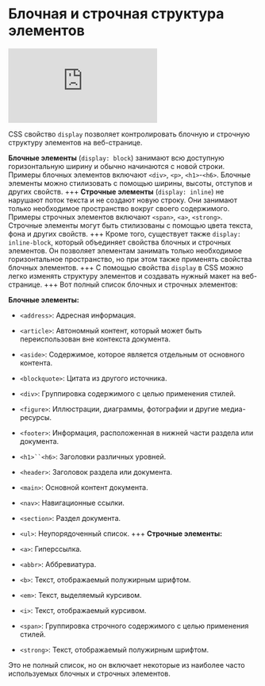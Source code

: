 # Блочная и строчная структура элементов

<div
  style={{
    position: "relative",
    paddingBottom: "56.25%",
    height: 0,
    marginBottom: 24,
    marginTop: 24,
  }}
>
  <iframe
    src="https://www.loom.com/embed/cdc48797e6b04e53bc19be515e54fe6a?sid=7c3e4271-9d82-4683-94d4-d4abd2066321"
    frameBorder="0"
    webkitAllowFullScreen
    mozallowfullscreen
    allowFullScreen
    style={{
      position: "absolute",
      top: 0,
      left: 0,
      width: "100%",
      height: "100%",
    }}
  ></iframe>
</div>

CSS свойство `display` позволяет контролировать блочную и строчную структуру элементов на веб-странице.

**Блочные элементы** (`display: block`) занимают всю доступную горизонтальную ширину и обычно начинаются с новой строки. Примеры блочных элементов включают `<div>`, `<p>`, `<h1>`-`<h6>`. Блочные элементы можно стилизовать с помощью ширины, высоты, отступов и других свойств.
+++
**Строчные элементы** (`display: inline`) не нарушают поток текста и не создают новую строку. Они занимают только необходимое пространство вокруг своего содержимого. Примеры строчных элементов включают `<span>`, `<a>`, `<strong>`. Строчные элементы могут быть стилизованы с помощью цвета текста, фона и других свойств.
+++
Кроме того, существует также `display: inline-block`, который объединяет свойства блочных и строчных элементов. Он позволяет элементам занимать только необходимое горизонтальное пространство, но при этом также применять свойства блочных элементов.
+++
С помощью свойства `display` в CSS можно легко изменять структуру элементов и создавать нужный макет на веб-странице.
+++
Вот полный список блочных и строчных элементов:

**Блочные элементы:**

- `<address>`: Адресная информация.
- `<article>`: Автономный контент, который может быть переиспользован вне контекста документа.
- `<aside>`: Содержимое, которое является отдельным от основного контента.
- `<blockquote>`: Цитата из другого источника.
- `<div>`: Группировка содержимого с целью применения стилей.
- `<figure>`: Иллюстрации, диаграммы, фотографии и другие медиа-ресурсы.
- `<footer>`: Информация, расположенная в нижней части раздела или документа.
- ` <h1>``<h6> `: Заголовки различных уровней.
- `<header>`: Заголовок раздела или документа.
- `<main>`: Основной контент документа.
- `<nav>`: Навигационные ссылки.
- `<section>`: Раздел документа.
- `<ul>`: Неупорядоченный список.
  +++
  **Строчные элементы:**

- `<a>`: Гиперссылка.
- `<abbr>`: Аббревиатура.
- `<b>`: Текст, отображаемый полужирным шрифтом.
- `<em>`: Текст, выделяемый курсивом.
- `<i>`: Текст, отображаемый курсивом.
- `<span>`: Группировка строчного содержимого с целью применения стилей.
- `<strong>`: Текст, отображаемый полужирным шрифтом.

Это не полный список, но он включает некоторые из наиболее часто используемых блочных и строчных элементов.

